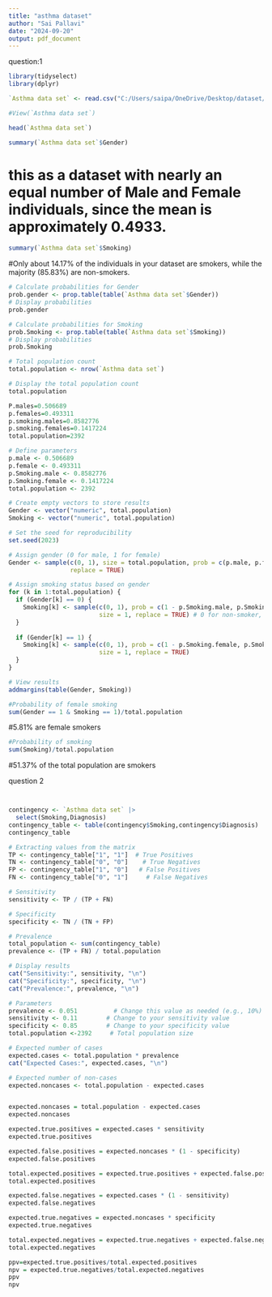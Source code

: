 ---
title: "asthma dataset"
author: "Sai Pallavi"
date: "2024-09-20"
output: pdf_document
---

question:1

```{r}
library(tidyselect)
library(dplyr)
```

```{r}
`Asthma data set` <- read.csv("C:/Users/saipa/OneDrive/Desktop/dataset/dataset.csv")
```

```{r}
#View(`Asthma data set`)
```

```{r}
head(`Asthma data set`)
```

```{r}
summary(`Asthma data set`$Gender)

```

# this as a dataset with nearly an equal number of Male and Female individuals, since the mean is approximately 0.4933.

```{r}
summary(`Asthma data set`$Smoking)
```

#Only about 14.17% of the individuals in your dataset are smokers, while the majority (85.83%) are non-smokers.

```{r}
# Calculate probabilities for Gender
prob.gender <- prop.table(table(`Asthma data set`$Gender))
# Display probabilities
prob.gender
```

```{r}
# Calculate probabilities for Smoking
prob.Smoking <- prop.table(table(`Asthma data set`$Smoking))
# Display probabilities
prob.Smoking
```

```{r}
# Total population count
total.population <- nrow(`Asthma data set`)

# Display the total population count
total.population
```

```{r}
P.males=0.506689
p.females=0.493311
p.smoking.males=0.8582776
p.smoking.females=0.1417224
total.population=2392
```

```{r}
# Define parameters
p.male <- 0.506689
p.female <- 0.493311
p.Smoking.male <- 0.8582776
p.Smoking.female <- 0.1417224
total.population <- 2392

# Create empty vectors to store results
Gender <- vector("numeric", total.population)
Smoking <- vector("numeric", total.population)

# Set the seed for reproducibility
set.seed(2023)

# Assign gender (0 for male, 1 for female)
Gender <- sample(c(0, 1), size = total.population, prob = c(p.male, p.female),
                 replace = TRUE)

# Assign smoking status based on gender
for (k in 1:total.population) {
  if (Gender[k] == 0) {
    Smoking[k] <- sample(c(0, 1), prob = c(1 - p.Smoking.male, p.Smoking.male),
                         size = 1, replace = TRUE) # 0 for non-smoker, 1 for smoker
  }
  
  if (Gender[k] == 1) {
    Smoking[k] <- sample(c(0, 1), prob = c(1 - p.Smoking.female, p.Smoking.female),
                         size = 1, replace = TRUE)
  }
}

# View results
addmargins(table(Gender, Smoking))

```

```{r}
#Probability of female smoking
sum(Gender == 1 & Smoking == 1)/total.population
```

#5.81% are female smokers

```{r}
#Probability of smoking
sum(Smoking)/total.population
```

#51.37% of the total population are smokers

question 2

```         
```

```         
```


```{r}
contingency <- `Asthma data set` |> 
  select(Smoking,Diagnosis)
contingency_table <- table(contingency$Smoking,contingency$Diagnosis)
contingency_table
```

```{r}
# Extracting values from the matrix
TP <- contingency_table["1", "1"]  # True Positives
TN <- contingency_table["0", "0"]    # True Negatives
FP <- contingency_table["1", "0"]   # False Positives
FN <- contingency_table["0", "1"]     # False Negatives

# Sensitivity
sensitivity <- TP / (TP + FN)

# Specificity
specificity <- TN / (TN + FP)

# Prevalence
total_population <- sum(contingency_table)
prevalence <- (TP + FN) / total.population

# Display results
cat("Sensitivity:", sensitivity, "\n")
cat("Specificity:", specificity, "\n")
cat("Prevalence:", prevalence, "\n")

```

```{r}
# Parameters
prevalence <- 0.051          # Change this value as needed (e.g., 10%)
sensitivity <- 0.11        # Change to your sensitivity value
specificity <- 0.85        # Change to your specificity value
total.population <-2392     # Total population size

# Expected number of cases
expected.cases <- total.population * prevalence
cat("Expected Cases:", expected.cases, "\n")

# Expected number of non-cases
expected.noncases <- total.population - expected.cases



```

```{r}
expected.noncases = total.population - expected.cases
expected.noncases
```

```{r}
expected.true.positives = expected.cases * sensitivity
expected.true.positives

expected.false.positives = expected.noncases * (1 - specificity)
expected.false.positives

total.expected.positives = expected.true.positives + expected.false.positives
total.expected.positives

```

```{r}

expected.false.negatives = expected.cases * (1 - sensitivity)
expected.false.negatives

expected.true.negatives = expected.noncases * specificity
expected.true.negatives

total.expected.negatives = expected.true.negatives + expected.false.negatives
total.expected.negatives
```

```{r}
ppv=expected.true.positives/total.expected.positives
npv = expected.true.negatives/total.expected.negatives
ppv
npv
```
